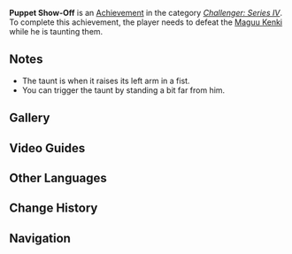{{Achievement Infobox
|title        = 
|id           = 82093
|order id     = 2093
|category     = Challenger: Series IV
|description  = Defeat the [[Maguu Kenki]] while he is taunting you.
|requirements = 
|primogems    = 5
|tracking     = 
|topic        = Maguu Kenki
}}
'''Puppet Show-Off''' is an [[Achievement]] in the category ''[[Challenger: Series IV]]''. To complete this achievement, the player needs to defeat the [[Maguu Kenki]] while he is taunting them.

==Notes==
* The taunt is when it raises its left arm in a fist.
* You can trigger the taunt by standing a bit far from him.

==Gallery==
{{Preview
|size=300px
|file=Maguu Kenki Taunt
|caption=Taunt
}}
<!--
==Trivia==
-->
==Video Guides==
{{EVT
|video1   = E5HlSCEmBSA
|caption1 = "Puppet Show-Off" Achievement Guide
}}

==Other Languages==
{{Other Languages
|en      = Puppet Show-Off
|zhs     = 傀儡谣
|zhs_rm  = Kuǐlěi Yáo
|zht     = 傀儡謠
|zht_rm  = Kuǐlěi Yáo
|zh_tl   = 
|ja      = 傀儡謡
|ja_rm   = Kairai Utai
|ja_tl   = Puppet Recitation
|ko      = 꼭두각시의 노래
|ko_rm   = 
|ko_tl   = 
|es      = Espectáculo de marionetas
|es_tl   = 
|fr      = Spectacle de marionnettes
|fr_tl   = Puppet Show
|ru      = Кукольный спектакль
|ru_tl   = 
|th      = เจ้าหุ่นเชิด
|th_rm   = 
|th_tl   = 
|vi      = Đồng Dao Ningyou
|vi_tl   = 
|de      = Puppenlied
|de_tl   = Puppet Song
|id      = Pertunjukan Boneka
|id_tl   = Puppet Show
|pt      = Show de Marionetes
|pt_tl   = 
}}

==Change History==
{{Change History|2.0}}
<!--
==References==
{{Reflist}}
-->
==Navigation==
{{Achievement Navbox|Challenger: Series IV}}